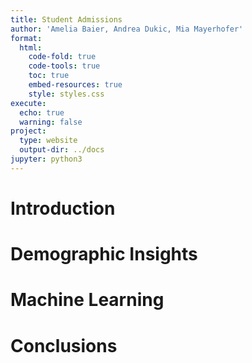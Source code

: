 ```yaml
---
title: Student Admissions
author: 'Amelia Baier, Andrea Dukic, Mia Mayerhofer'
format:
  html:
    code-fold: true
    code-tools: true
    toc: true
    embed-resources: true
    style: styles.css
execute:
  echo: true
  warning: false
project:
  type: website
  output-dir: ../docs
jupyter: python3
---
```


# Introduction

# Demographic Insights

# Machine Learning

# Conclusions

